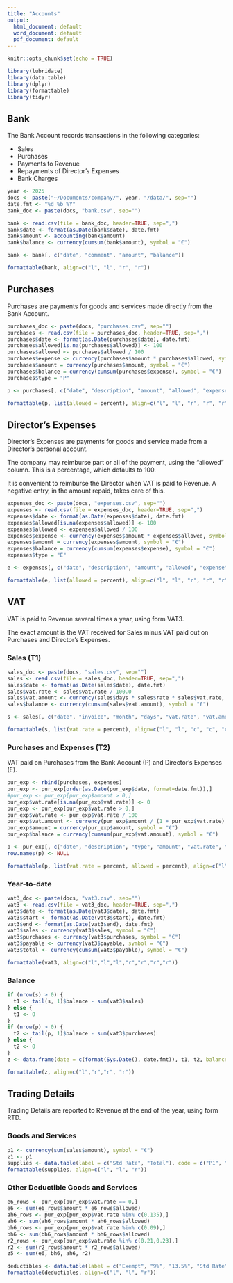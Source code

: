```yaml
---
title: "Accounts"
output:
  html_document: default
  word_document: default
  pdf_document: default
---
```


```r
knitr::opts_chunk$set(echo = TRUE)
```

```r
library(lubridate)
library(data.table)
library(dplyr)
library(formattable)
library(tidyr)
```

## Bank

The Bank Account records transactions in the following categories:

- Sales
- Purchases
- Payments to Revenue
- Repayments of Director's Expenses
- Bank Charges

```r
year <- 2025
docs <- paste("~/Documents/company/", year, "/data/", sep="")
date.fmt <- "%d %b %Y"
bank_doc <- paste(docs, "bank.csv", sep="")

bank <- read.csv(file = bank_doc, header=TRUE, sep=",")
bank$date <- format(as.Date(bank$date), date.fmt)
bank$amount <- accounting(bank$amount)
bank$balance <- currency(cumsum(bank$amount), symbol = "€")

bank <- bank[, c("date", "comment", "amount", "balance")]

formattable(bank, align=c("l", "l", "r", "r"))
```
## Purchases

Purchases are payments for goods and services made directly from the Bank Account.

```r
purchases_doc <- paste(docs, "purchases.csv", sep="")
purchases <- read.csv(file = purchases_doc, header=TRUE, sep=",")
purchases$date <- format(as.Date(purchases$date), date.fmt)
purchases$allowed[is.na(purchases$allowed)] <- 100
purchases$allowed <- purchases$allowed / 100
purchases$expense <- currency(purchases$amount * purchases$allowed, symbol = "€")
purchases$amount = currency(purchases$amount, symbol = "€")
purchases$balance = currency(cumsum(purchases$expense), symbol = "€")
purchases$type = "P"

p <- purchases[, c("date", "description", "amount", "allowed", "expense", "balance")]

formattable(p, list(allowed = percent), align=c("l", "l", "r", "r", "r", "r"))
```
## Director's Expenses

Director's Expenses are payments for goods and service made from a Director's personal account.

The company may reimburse part or all of the payment, using the "allowed" column. This is a percentage,
which defaults to 100.

It is convenient to reimburse the Director when VAT is paid to Revenue. A negative entry, in the amount
repaid, takes care of this.

```r
expenses_doc <- paste(docs, "expenses.csv", sep="")
expenses <- read.csv(file = expenses_doc, header=TRUE, sep=",")
expenses$date <- format(as.Date(expenses$date), date.fmt)
expenses$allowed[is.na(expenses$allowed)] <- 100
expenses$allowed <- expenses$allowed / 100
expenses$expense <- currency(expenses$amount * expenses$allowed, symbol = "€")
expenses$amount = currency(expenses$amount, symbol = "€")
expenses$balance = currency(cumsum(expenses$expense), symbol = "€")
expenses$type = "E"

e <- expenses[, c("date", "description", "amount", "allowed", "expense", "balance")]

formattable(e, list(allowed = percent), align=c("l", "l", "r", "r", "r", "r"))
```
## VAT

VAT is paid to Revenue several times a year, using form VAT3.

The exact amount is the VAT received for Sales minus VAT paid out on Purchases and Director's Expenses.

### Sales (T1)

```r
sales_doc <- paste(docs, "sales.csv", sep="")
sales <- read.csv(file = sales_doc, header=TRUE, sep=",")
sales$date <- format(as.Date(sales$date), date.fmt)
sales$vat.rate <- sales$vat.rate / 100.0
sales$vat.amount <- currency(sales$days * sales$rate * sales$vat.rate, symbol = "€")
sales$balance <- currency(cumsum(sales$vat.amount), symbol = "€")

s <- sales[, c("date", "invoice", "month", "days", "vat.rate", "vat.amount", "balance")]

formattable(s, list(vat.rate = percent), align=c("l", "l", "c", "c", "c", "r", "r"))
```

### Purchases and Expenses (T2)

VAT paid on Purchases from the Bank Account (P) and Director's Expenses (E).

```r
pur_exp <- rbind(purchases, expenses)
pur_exp <- pur_exp[order(as.Date(pur_exp$date, format=date.fmt)),]
#pur_exp <- pur_exp[pur_exp$amount > 0,]
pur_exp$vat.rate[is.na(pur_exp$vat.rate)] <- 0
pur_exp <- pur_exp[pur_exp$vat.rate > 0,]
pur_exp$vat.rate <- pur_exp$vat.rate / 100
pur_exp$vat.amount <- currency(pur_exp$amount / (1 + pur_exp$vat.rate) * pur_exp$vat.rate * pur_exp$allowed, symbol = "€")
pur_exp$amount = currency(pur_exp$amount, symbol = "€")
pur_exp$balance = currency(cumsum(pur_exp$vat.amount), symbol = "€")

p <- pur_exp[, c("date", "description", "type", "amount", "vat.rate", "allowed", "vat.amount", "balance")]
row.names(p) <- NULL

formattable(p, list(vat.rate = percent, allowed = percent), align=c("l", "l", "r", "r", "r", "r", "r"))
```

### Year-to-date
```r
vat3_doc <- paste(docs, "vat3.csv", sep="")
vat3 <- read.csv(file = vat3_doc, header=TRUE, sep=",")
vat3$date <- format(as.Date(vat3$date), date.fmt)
vat3$start <- format(as.Date(vat3$start), date.fmt)
vat3$end <- format(as.Date(vat3$end), date.fmt)
vat3$sales <- currency(vat3$sales, symbol = "€")
vat3$purchases <- currency(vat3$purchases, symbol = "€")
vat3$payable <- currency(vat3$payable, symbol = "€")
vat3$total <- currency(cumsum(vat3$payable), symbol = "€")

formattable(vat3, align=c("l","l","l","r","r","r","r"))
```

### Balance
```r
if (nrow(s) > 0) {
  t1 <- tail(s, 1)$balance - sum(vat3$sales)
} else {
  t1 <- 0
}
if (nrow(p) > 0) {
  t2 <- tail(p, 1)$balance - sum(vat3$purchases)
} else {
  t2 <- 0
}
z <- data.frame(date = c(format(Sys.Date(), date.fmt)), t1, t2, balance = t1-t2)

formattable(z, align=c("l","r","r", "r"))
```
## Trading Details

Trading Details are reported to Revenue at the end of the year, using form RTD.

### Goods and Services
```r
p1 <- currency(sum(sales$amount), symbol = "€")
z1 <- p1
supplies <- data.table(label = c("Std Rate", "Total"), code = c("P1", "Z1"), value = c(p1, z1))
formattable(supplies, align=c("l", "l", "r"))
```
### Other Deductible Goods and Services
```r
e6_rows <- pur_exp[pur_exp$vat.rate == 0,]
e6 <- sum(e6_rows$amount * e6_rows$allowed)
ah6_rows <- pur_exp[pur_exp$vat.rate %in% c(0.135),]
ah6 <- sum(ah6_rows$amount * ah6_rows$allowed)
bh6_rows <- pur_exp[pur_exp$vat.rate %in% c(0.09),]
bh6 <- sum(bh6_rows$amount * bh6_rows$allowed)
r2_rows <- pur_exp[pur_exp$vat.rate %in% c(0.21,0.23),]
r2 <- sum(r2_rows$amount * r2_rows$allowed)
z5 <- sum(e6, bh6, ah6, r2)

deductibles <- data.table(label = c("Exempt", "9%", "13.5%", "Std Rate", "Total"), code = c("E6", "BH6", "AH6", "R2", "Z5"), value = c(e6, bh6, ah6, r2, z5))
formattable(deductibles, align=c("l", "l", "r"))
```
